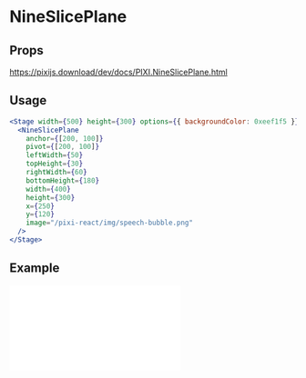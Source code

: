 # NineSlicePlane

## Props

https://pixijs.download/dev/docs/PIXI.NineSlicePlane.html

## Usage

```jsx live
<Stage width={500} height={300} options={{ backgroundColor: 0xeef1f5 }}>
  <NineSlicePlane
    anchor={[200, 100]}
    pivot={[200, 100]}
    leftWidth={50}
    topHeight={30}
    rightWidth={60}
    bottomHeight={180}
    width={400}
    height={300}
    x={250}
    y={120}
    image="/pixi-react/img/speech-bubble.png"
  />
</Stage>
```

## Example

<iframe
  height={500}
  scrolling="no"
  title="Nine Slice Plane"
  src="//codepen.io/inlet/embed/8bf47b3e9a4539c472ea2836780c59eb/?height=300&theme-id=33987&default-tab=result&embed-version=2"
  frameBorder="no"
  allowFullScreen={true}
  style={{ width: '100%' }}
/>

